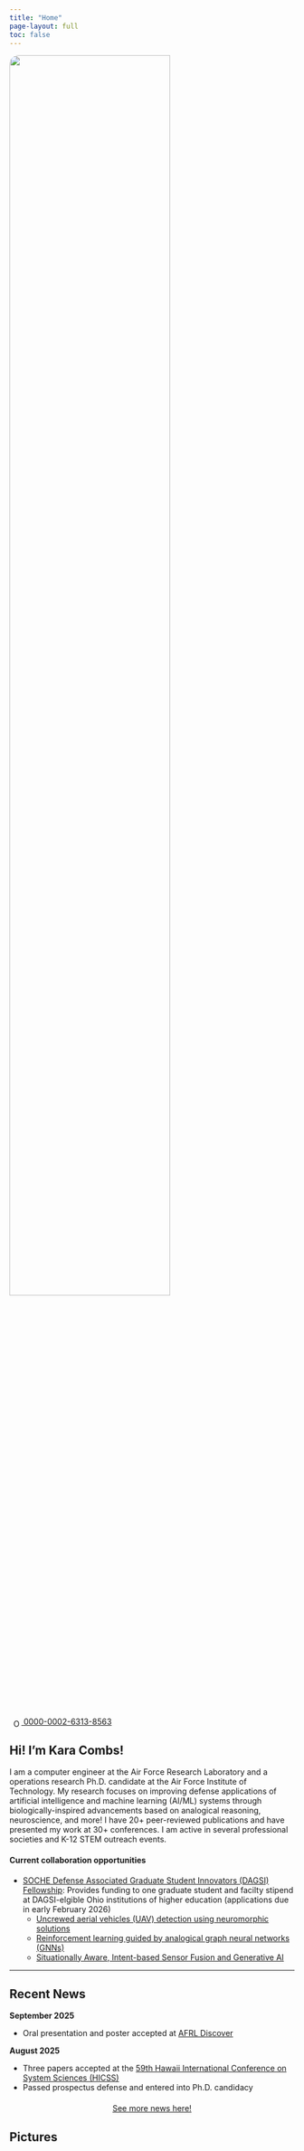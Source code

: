 ```yaml
---
title: "Home"
page-layout: full
toc: false
---
```


::: {.grid}

::: {.g-col-12 .g-col-md-4}
![](assets/Combs_Headshot_White.jpg){fig-alt="Kara Combs" width="75%" style="border-radius: 16px;"}

<a
id="cy-effective-orcid-url"
class="underline"
  href="https://orcid.org/0000-0002-6313-8563"
  target="orcid.widget"
  rel="me noopener noreferrer"
  style="vertical-align: top">
  <img
    src="https://orcid.org/sites/default/files/images/orcid_16x16.png"
    style="width: 1em; margin-inline-start: 0.5em"
    alt="ORCID iD icon"/>
  0000-0002-6313-8563
</a>
:::

::: {.g-col-12 .g-col-md-8}
## Hi! I'm Kara Combs!

I am a computer engineer at the Air Force Research Laboratory and a operations research Ph.D. candidate at the Air Force Institute of Technology. My research focuses on improving defense applications of artificial intelligence and machine learning (AI/ML) systems through biologically-inspired advancements based on analogical reasoning, neuroscience, and more! I have 20+ peer-reviewed publications and have presented my work at 30+ conferences. I am active in several professional societies and K-12 STEM outreach events.

#### Current collaboration opportunities
- [SOCHE Defense Associated Graduate Student Innovators (DAGSI) Fellowship](https://www.soche.org/programs-and-services/employers/dagsi/): Provides funding to one graduate student and facilty stipend at DAGSI-elgible Ohio institutions of higher education (applications due in early February 2026)
  - [Uncrewed aerial vehicles (UAV) detection using neuromorphic solutions](https://www.soche.org/wp-content/uploads/2025/10/RY26-1-Combs.pdf)
  - [Reinforcement learning guided by analogical graph neural networks (GNNs)](https://www.soche.org/wp-content/uploads/2025/10/RY26-2-Combs.pdf)
  - [Situationally Aware, Intent-based Sensor Fusion and Generative AI](https://www.soche.org/wp-content/uploads/2025/10/RY26-3-Combs.pdf)

<!-- ### Quick Links -->
<!-- - See my **[Publications](publications.qmd)**
- See my **[Service](service.qmd)** -->
<!-- - View my **[Projects](projects.qmd)** -->
<!-- - Grab my **[CV](education_experience.qmd)** -->
:::

:::

---

## Recent News

::: {.timeline}

**September 2025**  

- Oral presentation and poster accepted at [AFRL Discover](https://airforcetechconnect.org/events/afrl-discover-symposium)

**August 2025**  

- Three papers accepted at the [59th Hawaii International Conference on System Sciences (HICSS)](https://hicss.hawaii.edu/)
- Passed prospectus defense and entered into Ph.D. candidacy

:::

<div style="text-align: center; margin: 20px 0;">
  <a href="news.qmd" class="btn btn-primary" target="_blank" style="border-radius: 24px; padding: 10px 24px;">
    See more news here!
  </a>
</div>

## Pictures

::: {.slideshow}
```{=html}
<div class="slideshow-container" style="position: relative; max-width: 800px; margin: auto; border-radius: 8px; overflow: hidden;">

  <!-- Slides -->
  <div class="mySlides fade">
    <img src="assets/slideshow/BarnGang.jpeg" style="width:100%; height:300px; object-fit: cover;">
    <div class="caption">Barn Gang 2022</div>
  </div>

  <div class="mySlides fade">
    <img src="assets/slideshow/GreatLakesRegional20.jpeg" style="width:100%; height:300px; object-fit: cover;">
    <div class="caption">IISE Great Lakes Regional Conference 2020</div>
  </div>

  <div class="mySlides fade">
    <img src="assets/slideshow/IMG_6452.JPG" style="width:100%; height:300px; object-fit: cover;">
    <div class="caption">Tau Beta Pi District 7 Conference 2024</div>
  </div>

  <div class="mySlides fade">
    <img src="assets/slideshow/TechnologyFirst.jpg" style="width:100%; height:300px; object-fit:contain; background:#fff;">
    <div class="caption">Technology First Awards 2021</div>
  </div>

  <!-- Next/prev buttons -->
  <a class="prev" onclick="plusSlides(-1)">❮</a>
  <a class="next" onclick="plusSlides(1)">❯</a>

</div>

<!-- Dots (automated) -->
<div id="slideshow-dots" style="text-align:center; margin-top: 10px;"></div>
<script>
const numSlides = document.getElementsByClassName("mySlides").length;
const dotsContainer = document.getElementById("slideshow-dots");
dotsContainer.innerHTML = Array.from({length: numSlides}, (_, i) =>
  `<span class="dot" onclick="currentSlide(${i+1})"></span>`
).join(' ');
</script>

<style>
/* .mySlides no longer uses display: none; only opacity for fade effect */
.mySlides {
  position: absolute;
  top: 0;
  left: 0;
  width: 100%;
  height: 100%;
}
img {vertical-align: middle;}
.caption {
  color: white;
  font-size: 18px;
  padding: 8px 12px;
  position: absolute;
  bottom: 8px;
  left: 16px;
  background: rgba(0,0,0,0.4);
  border-radius: 4px;
}
.prev, .next {
  cursor: pointer;
  position: absolute;
  top: 50%;
  padding: 16px;
  margin-top: -22px;
  color: white;
  font-weight: bold;
  font-size: 24px;
  transition: 0.3s;
  border-radius: 0 3px 3px 0;
  user-select: none;
}
.next {right: 0;border-radius: 3px 0 0 3px;}
.prev:hover, .next:hover {background-color: rgba(0,0,0,0.6);}
.dot {
  cursor: pointer;
  height: 12px;
  width: 12px;
  margin: 0 2px;
  background-color: #bbb;
  border-radius: 50%;
  display: inline-block;
  transition: background-color 0.1s;
}
.active, .dot:hover {background-color: #717171;}
/* Smoother, faster fade for slideshow */
/* Smoother, true fade for slideshow */
.fade {
  opacity: 0;
  transition: opacity 0.5s;
}
.fade.active {
  opacity: 1;
}
</style>

<script>
let slideIndex = 1;
showSlides(slideIndex);

function plusSlides(n) {showSlides(slideIndex += n);}
function currentSlide(n) {showSlides(slideIndex = n);}
function showSlides(n) {
  let i;
  let slides = document.getElementsByClassName("mySlides");
  let dots = document.getElementsByClassName("dot");
  if (n > slides.length) {slideIndex = 1}
  if (n < 1) {slideIndex = slides.length}
  for (i = 0; i < slides.length; i++) {
    slides[i].classList.remove("active");
  }
  for (i = 0; i < dots.length; i++) {
    dots[i].className = dots[i].className.replace(" active", "");
  }
  slides[slideIndex-1].classList.add("active");
  dots[slideIndex-1].className += " active";
}
// Auto-play
setInterval(() => {plusSlides(1);}, 6000);
</script>

```
:::